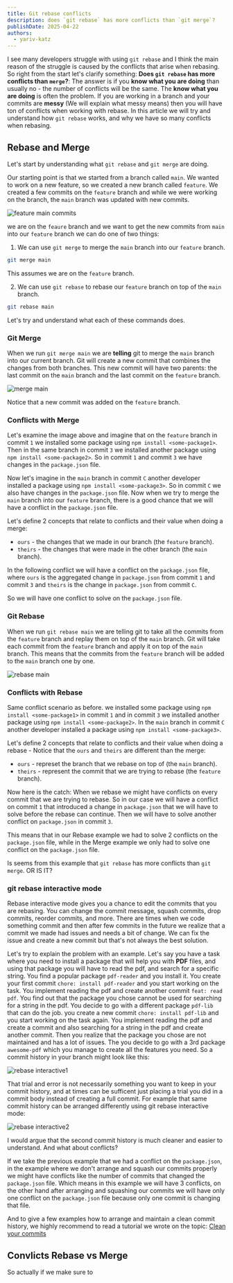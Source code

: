 ```yaml
---
title: Git rebase conflicts
description: does `git rebase` has more conflicts than `git merge`?
publishDate: 2025-04-22
authors:
  - yariv-katz
---
```


I see many developers struggle with using `git rebase` and I think the main reason of the struggle is 
caused by the conflicts that arise when rebasing.
So right from the start let's clarify something:
**Does `git rebase` has more conflicts than `merge`?**: The answer is if you **know what you are doing** than usually no - the number of conflicts will be the same.
The **know what you are doing** is often the problem.
If you are working in a branch and your commits are **messy** (We will explain what messy means) then you will have ton of conflicts when working with rebase.
In this article we will try and understand how `git rebase` works, and why we have so many conflicts when rebasing.

## Rebase and Merge

Let's start by understanding what `git rebase` and `git merge` are doing.

Our starting point is that we started from a branch called `main`.
We wanted to work on a new feature, so we created a new branch called `feature`.
We created a few commits on the `feature` branch and while we were working on the branch, the `main` branch was updated with new commits.

![feature main commits](https://github.com/ywarezk/academeez/blob/main/src/content/docs/courses/git/rebase-conflicts/feature-main1.png?raw=true)

we are on the `feaure` branch and we want to get the new commits from `main` into our `feature` branch we can do one of two things:

1. We can use `git merge` to merge the `main` branch into our `feature` branch.

```bash
git merge main
```

This assumes we are on the `feature` branch.

2. We can use `git rebase` to rebase our `feature` branch on top of the `main` branch.

```bash
git rebase main
```

Let's try and understand what each of these commands does.

### Git Merge

When we run `git merge main` we are **telling** git to merge the `main` branch into our current branch.
Git will create a new commit that combines the changes from both branches.
This new commit will have two parents: the last commit on the `main` branch and the last commit on the `feature` branch.

![merge main](https://github.com/ywarezk/academeez/blob/main/src/content/docs/courses/git/rebase-conflicts/merge-main.png?raw=true)

Notice that a new commit was added on the `feature` branch.

### Conflicts with Merge

Let's examine the image above and imagine that on the `feature` branch in commit `1` we installed some package using `npm install <some-package1>`.
Then in the same branch in commit `3` we installed another package using `npm install <some-package2>`.
So in commit `1` and commit `3` we have changes in the `package.json` file.

Now let's imagine in the `main` branch in commit `C` another developer installed a package using `npm install <some-package3>`.
So in commit `C` we also have changes in the `package.json` file.
Now when we try to merge the `main` branch into our `feature` branch, there is a good chance that we will have a conflict in the `package.json` file.

Let's define 2 concepts that relate to conflicts and their value when doing a merge:
- `ours` - the changes that we made in our branch (the `feature` branch).
- `theirs` - the changes that were made in the other branch (the `main` branch).

In the following conflict we will have a conflict on the `package.json` file, where `ours` is the aggregated change in `package.json` from commit `1` and commit `3` and `theirs` is the change in `package.json` from commit `C`.

So we will have one conflict to solve on the `package.json` file.

### Git Rebase

When we run `git rebase main` we are telling git to take all the commits from the `feature` branch and replay them on top of the `main` branch.
Git will take each commit from the `feature` branch and apply it on top of the `main` branch.
This means that the commits from the `feature` branch will be added to the `main` branch one by one.

![rebase main](https://github.com/ywarezk/academeez/blob/main/src/content/docs/courses/git/rebase-conflicts/rebase-anim4.gif?raw=true)

### Conflicts with Rebase

Same conflict scenario as before. we installed some package using `npm install <some-package1>` in commit `1` and in commit `3` we installed another package using `npm install <some-package2>`.
In the `main` branch in commit `C` another developer installed a package using `npm install <some-package3>`.

Let's define 2 concepts that relate to conflicts and their value when doing a rebase - Notice that the `ours` and `theirs` are different than the merge:
- `ours` - represet the branch that we rebase on top of (the `main` branch).
- `theirs` - represent the commit that we are trying to rebase (the `feature` branch).

Now here is the catch:
When we rebase we might have conflicts on every commit that we are trying to rebase.
So in our case we will have a conflict on commit `1` that introduced a change in `package.json` that we will have to solve before the rebase can continue.
Then we will have to solve another conflict on `package.json` in commit `3`.

This means that in our Rebase example we had to solve 2 conflicts on the `package.json` file, while in the Merge example we only had to solve one conflict on the `package.json` file.

Is seems from this example that `git rebase` has more conflicts than `git merge`.
OR IS IT?

### git rebase interactive mode

Rebase interactive mode gives you a chance to edit the commits that you are rebasing. You can change the commit message, squash commits, drop commits, reorder commits, and more.
There are times when we code something commit and then after few commits in the future we realize that a commit we made had issues and needs a bit of change.
We can fix the issue and create a new commit but that's not always the best solution.

Let's try to explain the problem with an example.
Let's say you have a task where you need to install a package that will help you with **PDF** files, and using that package you will have
to read the pdf, and search for a specific string.
You find a popular package `pdf-reader` and you install it.
You create your first commit `chore: install pdf-reader` and you start working on the task.
You implement reading the pdf and create another commit `feat: read pdf`.
You find out that the package you chose cannot be used for searching for a string in the pdf.
You decide to go with a different package `pdf-lib` that can do the job.
you create a new commit `chore: install pdf-lib` and you start working on the task again.
You implement reading the pdf and create a commit and also searching for a string in the pdf and create another commit.
Then you realize that the package you chose are not maintained and has a lot of issues.
The you decide to go with a 3rd package `awesome-pdf` which you manage to create all the features you need.
So a commit history in your branch might look like this:

![rebase interactive1](https://github.com/ywarezk/academeez/blob/main/src/content/docs/courses/git/rebase-conflicts/rebase-interactive1.png?raw=true)

That trial and error is not necessarily something you want to keep in your commit history, and at times can be sufficent just placing a trial you did in a commit body instead of creating a full commit.
For example that same commit history can be arranged differently using git rebase interactive mode:

![rebase interactive2](https://github.com/ywarezk/academeez/blob/main/src/content/docs/courses/git/rebase-conflicts/rebase-interactive2.png?raw=true)

I would argue that the second commit history is much cleaner and easier to understand.
And what about conflicts?

If we take the previous example that we had a conflict on the `package.json`, in the example where we don't arrange and squash our commits properly
we might have conflicts like the number of commits that changed the `package.json` file.
Which means in this example we will have 3 conflicts, on the other hand after arranging and squashing our commits we will have only one conflict on the `package.json` file because only one commit is changing that file.

And to give a few examples how to arrange and maintain a clean commit history, we highly recommend
to read a tutorial we wrote on the topic: [Clean your commits](https://www.academeez.com/courses/git/best-practice/clean-your-commits)

## Convlicts Rebase vs Merge

So actually if we make sure to 